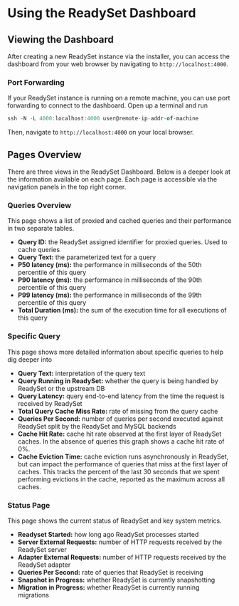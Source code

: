 # Using the ReadySet Dashboard

## Viewing the Dashboard

After creating a new ReadySet instance via the installer, you can access the dashboard from your web browser by navigating to
 `http://localhost:4000`.

### Port Forwarding
If your ReadySet instance is running on a remote machine, you can use port forwarding to connect to the dashboard. Open up a terminal and run

```Javascript
ssh -N -L 4000:localhost:4000 user@remote-ip-addr-of-machine
```

Then, navigate to `http://localhost:4000` on your local browser.

## Pages Overview
There are three views in the ReadySet Dashboard. Below is a deeper look at the information available on each page. Each page is accessible via the navigation panels in the top right corner.

### Queries Overview

This page shows a list of proxied and cached queries and their performance in two separate tables. 
- **Query ID:** the ReadySet assigned identifier for proxied queries. Used to cache queries
- **Query Text:** the parameterized text for a query
- **P50 latency (ms):** the performance in milliseconds of the 50th percentile of this query
- **P90 latency (ms):** the performance in milliseconds of the 90th percentile of this query
- **P99 latency (ms):** the performance in milliseconds of the 99th percentile of this query
- **Total Duration (ms):** the sum of the execution time for all executions of this query

### Specific Query
This page shows more detailed information about specific queries to help dig deeper into

- **Query Text:** interpretation of the query text
- **Query Running in ReadySet:** whether the query is being handled by ReadySet or the upstream DB
- **Query Latency:** query end-to-end latency from the time the request is received by ReadySet
- **Total Query Cache Miss Rate:** rate of missing from the query cache
- **Queries Per Second:** number of queries per second executed against ReadySet split by the ReadySet and MySQL backends
- **Cache Hit Rate:** cache hit rate observed at the first layer of ReadySet caches. In the absence of queries this graph shows a cache hit rate of 0%.
- **Cache Eviction Time:** cache eviction runs asynchronously in ReadySet, but can impact the performance of queries that miss at the first layer of caches. This tracks the percent of the last 30 seconds that we spent performing evictions in the cache, reported as the maximum across all caches.

### Status Page
This page shows the current status of ReadySet and key system metrics. 

- **Readyset Started:** how long ago ReadySet processes started
- **Server External Requests:** number of HTTP requests received by the ReadySet server
- **Adapter External Requests:** number of HTTP requests received by the ReadySet adapter
- **Queries Per Second:** rate of queries that ReadySet is receiving
- **Snapshot in Progress:** whether ReadySet is currently snapshotting
- **Migration in Progress:** whether ReadySet is currently running migrations
